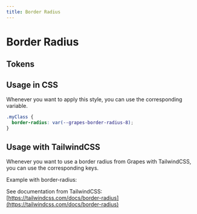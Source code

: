 ```yaml
---
title: Border Radius
---
```



# Border Radius

## Tokens

<BorderRadiusTokens />

## Usage in CSS

Whenever you want to apply this style, you can use the corresponding variable.

```css
.myClass {
  border-radius: var(--grapes-border-radius-8);
}
```

## Usage with TailwindCSS

Whenever you want to use a border radius from Grapes with TailwindCSS, you can use the corresponding keys.

Example with border-radius:

<BorderRadiusTailwind />

See documentation from TailwindCSS: [https://tailwindcss.com/docs/border-radius](https://tailwindcss.com/docs/border-radius)

